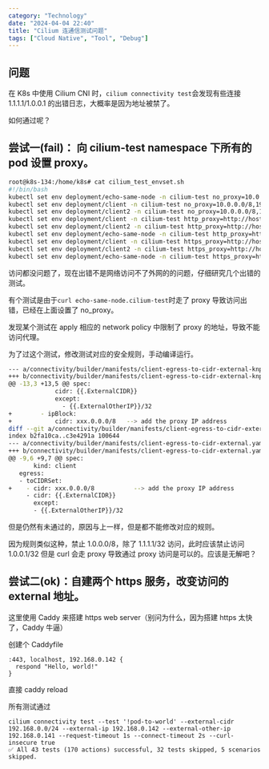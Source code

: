 ```yaml
---
category: "Technology"
date: "2024-04-04 22:40"
title: "Cilium 连通信测试问题"
tags: ["Cloud Native", "Tool", "Debug"]
---
```


## 问题

在 K8s 中使用 Cilium CNI 时，`cilium connectivity test`会发现有些连接 1.1.1.1/1.0.0.1 的出错日志，大概率是因为地址被禁了。

如何通过呢？

## 尝试一(fail)： 向 cilium-test namespace 下所有的 pod 设置 proxy。

```sh
root@k8s-134:/home/k8s# cat cilium_test_envset.sh
#!/bin/bash
kubectl set env deployment/echo-same-node -n cilium-test no_proxy=10.0.0.0/8,192.168.0.0/24,127.0.0.1,echo-same-node.cilium-test
kubectl set env deployment/client -n cilium-test no_proxy=10.0.0.0/8,192.168.0.0/24,127.0.0.1,echo-same-node.cilium-test
kubectl set env deployment/client2 -n cilium-test no_proxy=10.0.0.0/8,192.168.0.0/24,127.0.0.1,echo-same-node.cilium-test
kubectl set env deployment/client -n cilium-test http_proxy=http://host:ip/
kubectl set env deployment/client2 -n cilium-test http_proxy=http://host:ip/
kubectl set env deployment/echo-same-node -n cilium-test http_proxy=http://host:ip/
kubectl set env deployment/client -n cilium-test https_proxy=http://host:ip/
kubectl set env deployment/client2 -n cilium-test https_proxy=http://host:ip/
kubectl set env deployment/echo-same-node -n cilium-test https_proxy=http://host:ip/
```

访问都没问题了，现在出错不是网络访问不了外网的的问题，仔细研究几个出错的测试。

有个测试是由于`curl echo-same-node.cilium-test`时走了 proxy 导致访问出错，已经在上面设置了 no_proxy。

发现某个测试在 apply 相应的 network policy 中限制了 proxy 的地址，导致不能访问代理。

为了过这个测试，修改测试对应的安全规则，手动编译运行。

```sh
--- a/connectivity/builder/manifests/client-egress-to-cidr-external-knp.yaml
+++ b/connectivity/builder/manifests/client-egress-to-cidr-external-knp.yaml
@@ -13,3 +13,5 @@ spec:
             cidr: {{.ExternalCIDR}}
             except:
               - {{.ExternalOtherIP}}/32
+        - ipBlock:
+            cidr: xxx.0.0.0/8   --> add the proxy IP address
diff --git a/connectivity/builder/manifests/client-egress-to-cidr-external.yaml b/connectivity/builder/manifests/client-egress-to-cidr-external.yaml
index b2fa10ca..c3e4291a 100644
--- a/connectivity/builder/manifests/client-egress-to-cidr-external.yaml
+++ b/connectivity/builder/manifests/client-egress-to-cidr-external.yaml
@@ -9,6 +9,7 @@ spec:
       kind: client
   egress:
   - toCIDRSet:
+    - cidr: xxx.0.0.0/8           --> add the proxy IP address
     - cidr: {{.ExternalCIDR}}
       except:
       - {{.ExternalOtherIP}}/32
```

但是仍然有未通过的，原因与上一样，但是都不能修改对应的规则。

因为规则类似这种，禁止 1.0.0.0/8，除了 1.1.1.1/32 访问，此时应该禁止访问 1.0.0.1/32 但是 curl 会走 proxy 导致通过 proxy 访问是可以的。应该是无解吧？

## 尝试二(ok)：自建两个 https 服务，改变访问的 external 地址。

这里使用 Caddy 来搭建 https web server（别问为什么，因为搭建 https 太快了，Caddy 牛逼）

创建个 Caddyfile

```Caddyfile
:443, localhost, 192.168.0.142 {
  respond "Hello, world!"
}
```

直接 caddy reload

所有测试通过

```
cilium connectivity test --test '!pod-to-world' --external-cidr 192.168.0.0/24 --external-ip 192.168.0.142 --external-other-ip 192.168.0.141 --request-timeout 1s --connect-timeout 2s --curl-insecure true
✅ All 43 tests (170 actions) successful, 32 tests skipped, 5 scenarios skipped.
```
